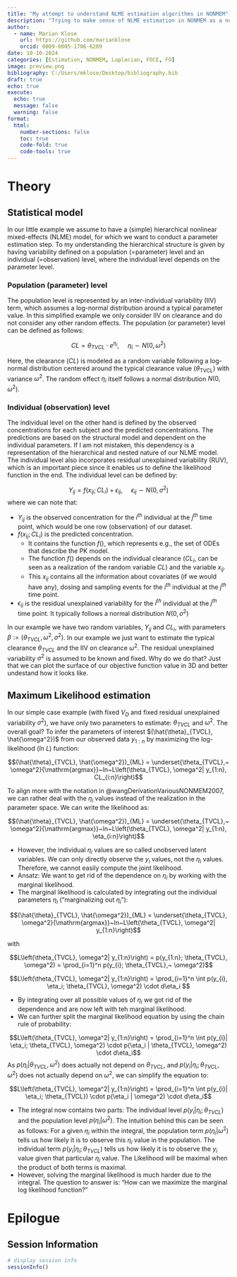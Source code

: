 ```yaml
---
title: "My attempt to understand NLME estimation algorithms in NONMEM"
description: "Trying to make sense of NLME estimation in NONMEM as a non-mathematician"
author:
  - name: Marian Klose
    url: https://github.com/marianklose
    orcid: 0009-0005-1706-6289
date: 10-10-2024
categories: [Estimation, NONMEM, Laplacian, FOCE, FO] 
image: preview.png
bibliography: C:/Users/mklose/Desktop/bibliography.bib
draft: true 
echo: true
execute:
  echo: true
  message: false
  warning: false
format:
  html:
    number-sections: false
    toc: true
    code-fold: true
    code-tools: true
---
```



# Theory

## Statistical model

In our little example we assume to have a (simple) hierarchical nonlinear mixed-effects (NLME) model, for which we want to conduct a parameter estimation step. To my understanding the hierarchical structure is given by having variability defined on a population (=parameter) level and an individual (=observation) level, where the individual level depends on the parameter level. 

### Population (parameter) level

The population level is represented by an inter-individual variability (IIV) term, which assumes a log-normal distribution around a typical parameter value. In this simplified example we only consider IIV on clearance and do not consider any other random effects. The population (or parameter) level can be defined as follows:

$$CL = \theta_{TVCL} \cdot e^{\eta_{i}},~~~~~\eta_{i} \sim N(0, \omega^2)$$

Here, the clearance ($CL$) is modeled as a random variable following a log-normal distribution centered around the typical clearance value ($\theta_{\text{TVCL}}$) with variance $\omega^2$. The random effect $\eta_i$ itself follows a normal distribution $N(0, \omega^2)$.

### Individual (observation) level

The individual level on the other hand is defined by the observed concentrations for each subject and the predicted concentrations. The predictions are based on the structural model and dependent on the individual parameters. If I am not mistaken, this dependency is a representation of the hierarchical and nested nature of our NLME model. The individual level also incorporates residual unexplained variability (RUV), which is an important piece since it enables us to define the likelihood function in the end. The individual level can be defined by:

$$Y_{ij} = f(x_{ij}; CL_i) + \epsilon_{ij},~~~~~\epsilon_{ij} \sim N(0, \sigma^2)$$
where we can note that:

- $Y_{ij}$ is the observed concentration for the $i^{th}$ individual at the $j^{th}$ time point, which would be one row (observation) of our dataset.
- $f(x_{ij}; CL_i)$ is the predicted concentration. 
  - It contains the function $f()$, which represents e.g., the set of ODEs that describe the PK model. 
  - The function $f()$ depends on the individual clearance ($CL_i$, can be seen as a realization of the random variable $CL$) and the variable $x_{ij}$. 
  - This $x_{ij}$ contains all the information about covariates (if we would have any), dosing and sampling events for the $i^{th}$ individual at the $j^{th}$ time point.
- $\epsilon_{ij}$ is the residual unexplained variability for the $i^{th}$ individual at the $j^{th}$ time point. It typically follows a normal distribution $N(0, \sigma^2)$

In our example we have two random variables, $Y_{ij}$ and $CL_i$, with parameters $\beta := (\theta_{TVCL}, \omega^2, \sigma^2)$. In our example we just want to estimate the typical clearance $\theta_{TVCL}$ and the IIV on clearance $\omega^2$. The residual unexplained variability $\sigma^2$ is assumed to be known and fixed. Why do we do that? Just that we can plot the surface of our objective function value in 3D and better undestand how it looks like.

## Maximum Likelihood estimation

In our simple case example (with fixed $V_D$ and fixed residual unexplained variability $\sigma^2$), we have only two parameters to estimate: $\theta_{TVCL}$ and $\omega^2$. The overall goal? To infer the parameters of interest $(\hat{\theta}_{TVCL}, \hat{\omega^2})$ from our observed data $y_{1:n}$ by maximizing the log-likelihood ($ln ~L$) function:

$$(\hat{\theta}_{TVCL}, \hat{\omega^2})_{ML} = \underset{\theta_{TVCL},~ \omega^2}{\mathrm{argmax}}~ln~L\left(\theta_{TVCL}, \omega^2| y_{1:n}, CL_{i:n}\right)$$

To align more with the notation in @wangDerivationVariousNONMEM2007, we can rather deal with the $\eta_i$ values instead of the realization in the parameter space. We can write the likelihood as:

$$(\hat{\theta}_{TVCL}, \hat{\omega^2})_{ML} = \underset{\theta_{TVCL},~ \omega^2}{\mathrm{argmax}}~ln~L\left(\theta_{TVCL}, \omega^2| y_{1:n}, \eta_{i:n}\right)$$


- However, the individual $\eta_i$ values are so called unobserved latent variables. We can only directly observe the $y_i$ values, not the $\eta_i$ values. Therefore, we cannot easily compute the joint likelihood.
- Ansatz: We want to get rid of the dependence on $\eta_i$ by working with the marginal likelihood.
- The marginal likelihood is calculated by integrating out the individual parameters $\eta_i$ ("marginalizing out $\eta_i$"):

$$(\hat{\theta}_{TVCL}, \hat{\omega^2})_{ML} = \underset{\theta_{TVCL}, \omega^2}{\mathrm{argmax}}~ln~L\left(\theta_{TVCL}, \omega^2| y_{1:n}\right)$$

with

$$L\left(\theta_{TVCL}, \omega^2| y_{1:n}\right) = p(y_{1:n}; \theta_{TVCL}, \omega^2) = \prod_{i=1}^n p(y_{i}; \theta_{TVCL},~ \omega^2)$$

$$L\left(\theta_{TVCL}, \omega^2| y_{1:n}\right) = \prod_{i=1}^n \int p(y_{i}, \eta_i; \theta_{TVCL}, \omega^2) \cdot d\eta_i $$

- By integrating over all possible values of $\eta_i$ we got rid of the dependence and are now left with teh marginal likelihood.
- We can further split the marginal likelihood equation by using the chain rule of probability:

$$L\left(\theta_{TVCL}, \omega^2| y_{1:n}\right) = \prod_{i=1}^n \int p(y_{i}| \eta_i; \theta_{TVCL}, \omega^2) \cdot p(\eta_i | \theta_{TVCL}, \omega^2) \cdot d\eta_i$$
As $p(\eta_i | \theta_{TVCL}, \omega^2)$ does actually not depend on $\theta_{TVCL}$, and $p(y_{i}| \eta_i; \theta_{TVCL}, \omega^2)$ does not actually depend on $\omega^2$, we can simplify the equation to:


$$L\left(\theta_{TVCL}, \omega^2| y_{1:n}\right) = \prod_{i=1}^n \int p(y_{i}| \eta_i; \theta_{TVCL}) \cdot p(\eta_i | \omega^2) \cdot d\eta_i$$

- The integral now contains two parts: The individual level $p(y_{i}| \eta_i; \theta_{TVCL})$ and the population level $p(\eta_i | \omega^2)$. The intuition behind this can be seen as follows: For a given $\eta_i$ within the integral, the population term $p(\eta_i |\omega^2)$ tells us how likely it is to observe this $\eta_i$ value in the population. The individual term $p(y_{i}| \eta_i; \theta_{TVCL})$ tells us how likely it is to observe the $y_i$ value given that particular $\eta_i$ value. The Likelihood will be maximal when the product of both terms is maximal.
- However, solving the marginal likelihood is much harder due to the integral. The question to answer is: "How can we maximize the marginal log likelihood function?"


# Epilogue

::: {.callout-tip collapse="true" appearance="simple"}
## Session Information

```r
# display session info
sessionInfo()
```
:::



